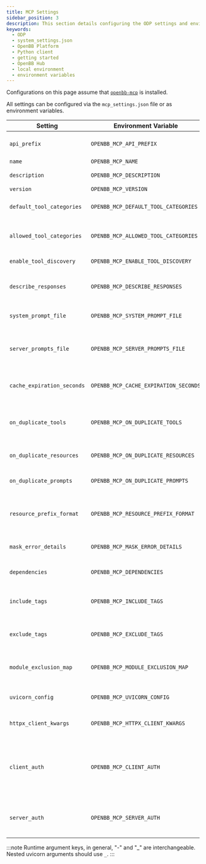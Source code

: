 ```yaml
---
title: MCP Settings
sidebar_position: 3
description: This section details configuring the ODP settings and environment variables.
keywords:
  - ODP
  - system_settings.json
  - OpenBB Platform
  - Python client
  - getting started
  - OpenBB Hub
  - local environment
  - environment variables
---
```



<HeadTitle title="MCP Settings - ODP Python | OpenBB Docs" />

Configurations on this page assume that [`openbb-mcp`](/python/extensions/interface/openbb-mcp) is installed.

All settings can be configured via the `mcp_settings.json` file or as environment variables.

| Setting | Environment Variable | Type | Default | Description |
|---|---|---|---|---|
| `api_prefix` | `OPENBB_MCP_API_PREFIX` | string | `None` | Overrides the API prefix from SystemService. |
| `name` | `OPENBB_MCP_NAME` | string | `"OpenBB MCP"` | Server name. |
| `description` | `OPENBB_MCP_DESCRIPTION` | string | | Server description. |
| `version` | `OPENBB_MCP_VERSION` | string | `None` | Server version. |
| `default_tool_categories` | `OPENBB_MCP_DEFAULT_TOOL_CATEGORIES` | list[string] | `["all"]` | Default active tool categories on startup. |
| `allowed_tool_categories` | `OPENBB_MCP_ALLOWED_TOOL_CATEGORIES` | list[string] | `None` | Restricts available tool categories to this list. |
| `enable_tool_discovery` | `OPENBB_MCP_ENABLE_TOOL_DISCOVERY` | boolean | `True` | Enable tool discovery. |
| `describe_responses` | `OPENBB_MCP_DESCRIBE_RESPONSES` | boolean | `False` | Include response types in tool descriptions. |
| `system_prompt_file` | `OPENBB_MCP_SYSTEM_PROMPT_FILE` | string | `None` | Path to a text file for the system prompt. |
| `server_prompts_file` | `OPENBB_MCP_SERVER_PROMPTS_FILE` | string | `None` | Path to a JSON file with a list of server prompt definitions. |
| `cache_expiration_seconds` | `OPENBB_MCP_CACHE_EXPIRATION_SECONDS` | float | `None` | Cache expiration time in seconds. `0` to disable. |
| `on_duplicate_tools` | `OPENBB_MCP_ON_DUPLICATE_TOOLS` | string | `None` | Behavior for duplicate tools (`warn`, `error`, `replace`, `ignore`). |
| `on_duplicate_resources` | `OPENBB_MCP_ON_DUPLICATE_RESOURCES` | string | `None` | Behavior for duplicate resources. |
| `on_duplicate_prompts` | `OPENBB_MCP_ON_DUPLICATE_PROMPTS` | string | `None` | Behavior for duplicate prompts. |
| `resource_prefix_format` | `OPENBB_MCP_RESOURCE_PREFIX_FORMAT` | string | `None` | Format for resource URI prefixes (`protocol` or `path`). |
| `mask_error_details` | `OPENBB_MCP_MASK_ERROR_DETAILS` | boolean | `None` | Mask error details from user functions. |
| `dependencies` | `OPENBB_MCP_DEPENDENCIES` | list[string] | `None` | List of dependencies to install. |
| `include_tags` | `OPENBB_MCP_INCLUDE_TAGS` | set[string] | `None` | Only expose components with these tags. |
| `exclude_tags` | `OPENBB_MCP_EXCLUDE_TAGS` | set[string] | `None` | Exclude components with these tags. |
| `module_exclusion_map` | `OPENBB_MCP_MODULE_EXCLUSION_MAP` | dict[str, str] | `None` | Map API tags to Python module names for exclusion. |
| `uvicorn_config` | `OPENBB_MCP_UVICORN_CONFIG` | dict | `{"host": "127.0.0.1", "port": "8001"}` | Configuration for the Uvicorn server. |
| `httpx_client_kwargs` | `OPENBB_MCP_HTTPX_CLIENT_KWARGS` | dict | `{}` | Configuration for the async httpx client. |
| `client_auth` | `OPENBB_MCP_CLIENT_AUTH` | tuple[string, string] | `None` | `(username, password)` for client-side basic authentication (passed-through to HTTPX). |
| `server_auth` | `OPENBB_MCP_SERVER_AUTH` | tuple[string, string] | `None` | `(username, password)` for server-side basic authentication. |

:::note
Runtime argument keys, in general, "-" and "_" are interchangeable.
Nested uvicorn arguments should use `_`.
:::
